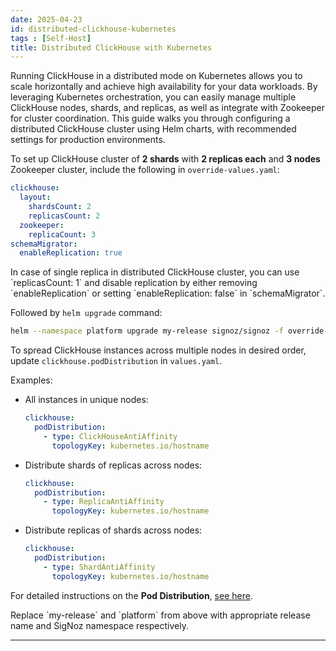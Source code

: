 ```yaml
---
date: 2025-04-23
id: distributed-clickhouse-kubernetes
tags : [Self-Host]
title: Distributed ClickHouse with Kubernetes
---
```


Running ClickHouse in a distributed mode on Kubernetes allows you to scale horizontally and achieve high availability for your data workloads. By leveraging Kubernetes orchestration, you can easily manage multiple ClickHouse nodes, shards, and replicas, as well as integrate with Zookeeper for cluster coordination. This guide walks you through configuring a distributed ClickHouse cluster using Helm charts, with recommended settings for production environments.

To set up ClickHouse cluster of **2 shards** with **2 replicas each** and  **3 nodes** Zookeeper cluster,
include the following in `override-values.yaml`:

```yaml
clickhouse:
  layout:
    shardsCount: 2
    replicasCount: 2
  zookeeper:
    replicaCount: 3
schemaMigrator:
  enableReplication: true
```

<Admonition type="info">
In case of single replica in distributed ClickHouse cluster, you can use
`replicasCount: 1` and disable replication by either removing `enableReplication`
or setting `enableReplication: false` in `schemaMigrator`.
</Admonition>

Followed by `helm upgrade` command:

```bash
helm --namespace platform upgrade my-release signoz/signoz -f override-values.yaml
```

To spread ClickHouse instances across multiple nodes in desired order, update
`clickhouse.podDistribution` in `values.yaml`.

Examples:
- All instances in unique nodes:
  ```yaml
  clickhouse:
    podDistribution:
      - type: ClickHouseAntiAffinity
        topologyKey: kubernetes.io/hostname
  ```
- Distribute shards of replicas across nodes:
  ```yaml
  clickhouse:
    podDistribution:
      - type: ReplicaAntiAffinity
        topologyKey: kubernetes.io/hostname
  ```
- Distribute replicas of shards across nodes:
  ```yaml
  clickhouse:
    podDistribution:
      - type: ShardAntiAffinity
        topologyKey: kubernetes.io/hostname
  ```

For detailed instructions on the **Pod Distribution**, [see here][1].

<Admonition type="info">
Replace `my-release` and `platform` from above with appropriate release name
and SigNoz namespace respectively.
</Admonition>

---

[1]: https://github.com/Altinity/clickhouse-operator/blob/1414503921da3ae475eb6f9a296d3475a6993768/docs/chi-examples/99-clickhouseinstallation-max.yaml#L428-L481

